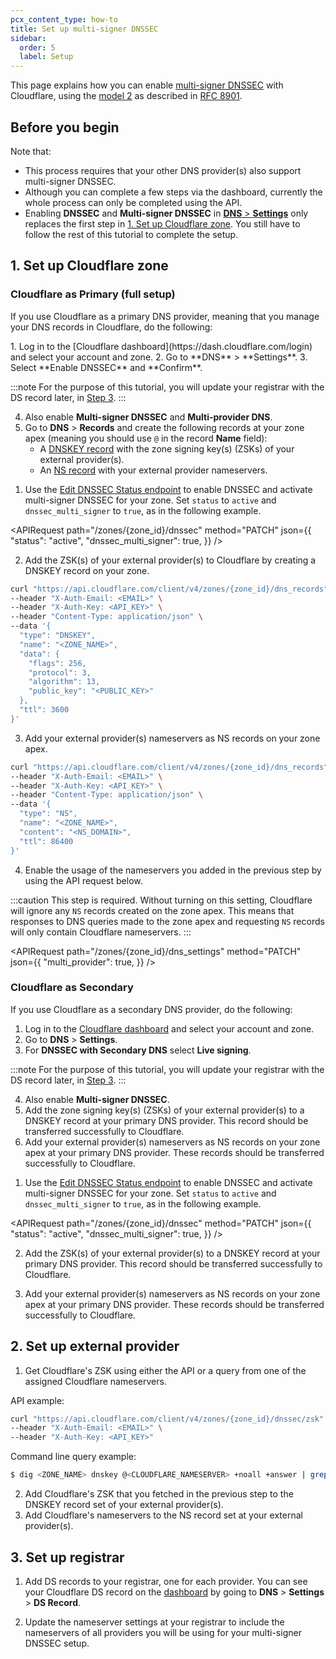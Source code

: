 ```yaml
---
pcx_content_type: how-to
title: Set up multi-signer DNSSEC
sidebar:
  order: 5
  label: Setup
---
```



This page explains how you can enable [multi-signer DNSSEC](/dns/dnssec/multi-signer-dnssec/about/) with Cloudflare, using the [model 2](/dns/dnssec/multi-signer-dnssec/about/#model-2) as described in [RFC 8901](https://www.rfc-editor.org/rfc/rfc8901.html).

## Before you begin

Note that:

- This process requires that your other DNS provider(s) also support multi-signer DNSSEC.
- Although you can complete a few steps via the dashboard, currently the whole process can only be completed using the API.
- Enabling **DNSSEC** and **Multi-signer DNSSEC** in [**DNS** > **Settings**](https://dash.cloudflare.com/?to=/:account/:zone/dns/settings) only replaces the first step in [1. Set up Cloudflare zone](#1-set-up-cloudflare-zone). You still have to follow the rest of this tutorial to complete the setup.

## 1. Set up Cloudflare zone

### Cloudflare as Primary (full setup)

If you use Cloudflare as a primary DNS provider, meaning that you manage your DNS records in Cloudflare, do the following:

<Tabs syncKey="dashPlusAPI">
<TabItem label="Dashboard">
1. Log in to the [Cloudflare dashboard](https://dash.cloudflare.com/login) and select your account and zone.
2. Go to **DNS** > **Settings**.
3. Select **Enable DNSSEC** and **Confirm**.

:::note
For the purpose of this tutorial, you will update your registrar with the DS record later, in [Step 3](/dns/dnssec/multi-signer-dnssec/setup/#3-set-up-registrar).
:::

4. Also enable **Multi-signer DNSSEC** and **Multi-provider DNS**.
5. Go to **DNS** > **Records** and create the following records at your zone apex (meaning you should use `@` in the record **Name** field):
    - A [DNSKEY record](/dns/manage-dns-records/reference/dns-record-types/#ds-and-dnskey) with the zone signing key(s) (ZSKs) of your external provider(s).
    - An [NS record](/dns/manage-dns-records/reference/dns-record-types/#ns) with your external provider nameservers.

</TabItem>
<TabItem label="API">

1. Use the [Edit DNSSEC Status endpoint](/api/resources/dns/subresources/dnssec/methods/edit/) to enable DNSSEC and activate multi-signer DNSSEC for your zone. Set `status` to `active` and `dnssec_multi_signer` to `true`, as in the following example.

<APIRequest
	path="/zones/{zone_id}/dnssec"
	method="PATCH"
	json={{
  	"status": "active",
  	"dnssec_multi_signer": true,
	}}
/>

2. Add the ZSK(s) of your external provider(s) to Cloudflare by creating a DNSKEY record on your zone.

```bash
curl "https://api.cloudflare.com/client/v4/zones/{zone_id}/dns_records" \
--header "X-Auth-Email: <EMAIL>" \
--header "X-Auth-Key: <API_KEY>" \
--header "Content-Type: application/json" \
--data '{
  "type": "DNSKEY",
  "name": "<ZONE_NAME>",
  "data": {
    "flags": 256,
    "protocol": 3,
    "algorithm": 13,
    "public_key": "<PUBLIC_KEY>"
  },
  "ttl": 3600
}'
```

3. Add your external provider(s) nameservers as NS records on your zone apex.

```bash
curl "https://api.cloudflare.com/client/v4/zones/{zone_id}/dns_records" \
--header "X-Auth-Email: <EMAIL>" \
--header "X-Auth-Key: <API_KEY>" \
--header "Content-Type: application/json" \
--data '{
  "type": "NS",
  "name": "<ZONE_NAME>",
  "content": "<NS_DOMAIN>",
  "ttl": 86400
}'
```

4. Enable the usage of the nameservers you added in the previous step by using the API request below.

:::caution
This step is required. Without turning on this setting, Cloudflare will ignore any `NS` records created on the zone apex. This means that responses to DNS queries made to the zone apex and requesting `NS` records will only contain Cloudflare nameservers.
:::

<APIRequest
	path="/zones/{zone_id}/dns_settings"
	method="PATCH"
	json={{
		"multi_provider": true,
	}}
/>

</TabItem>
</Tabs>

### Cloudflare as Secondary

If you use Cloudflare as a secondary DNS provider, do the following:

<Tabs syncKey="dashPlusAPI">
<TabItem label="Dashboard">

1. Log in to the [Cloudflare dashboard](https://dash.cloudflare.com/login) and select your account and zone.
2. Go to **DNS** > **Settings**.
3. For **DNSSEC with Secondary DNS** select **Live signing**.

:::note
For the purpose of this tutorial, you will update your registrar with the DS record later, in [Step 3](/dns/dnssec/multi-signer-dnssec/setup/#3-set-up-registrar).
:::

4. Also enable **Multi-signer DNSSEC**.
5. Add the zone signing key(s) (ZSKs) of your external provider(s) to a DNSKEY record at your primary DNS provider. This record should be transferred successfully to Cloudflare.
6. Add your external provider(s) nameservers as NS records on your zone apex at your primary DNS provider. These records should be transferred successfully to Cloudflare.

</TabItem>
<TabItem label="API">

1. Use the [Edit DNSSEC Status endpoint](/api/resources/dns/subresources/dnssec/methods/edit/) to enable DNSSEC and activate multi-signer DNSSEC for your zone. Set `status` to `active` and `dnssec_multi_signer` to `true`, as in the following example.

<APIRequest
	path="/zones/{zone_id}/dnssec"
	method="PATCH"
	json={{
  	"status": "active",
  	"dnssec_multi_signer": true,
	}}
/>

2. Add the ZSK(s) of your external provider(s) to a DNSKEY record at your primary DNS provider. This record should be transferred successfully to Cloudflare.

3. Add your external provider(s) nameservers as NS records on your zone apex at your primary DNS provider. These records should be transferred successfully to Cloudflare.

</TabItem>
</Tabs>

## 2. Set up external provider

1. Get Cloudflare's ZSK using either the API or a query from one of the assigned Cloudflare nameservers.

API example:

```bash
curl "https://api.cloudflare.com/client/v4/zones/{zone_id}/dnssec/zsk" \
--header "X-Auth-Email: <EMAIL>" \
--header "X-Auth-Key: <API_KEY>"
```

Command line query example:

```sh
$ dig <ZONE_NAME> dnskey @<CLOUDFLARE_NAMESERVER> +noall +answer | grep 256
```

2. Add Cloudflare's ZSK that you fetched in the previous step to the DNSKEY record set of your external provider(s).
3. Add Cloudflare's nameservers to the NS record set at your external provider(s).

## 3. Set up registrar

1. Add DS records to your registrar, one for each provider. You can see your Cloudflare DS record on the [dashboard](https://dash.cloudflare.com/?to=/:account/:zone/dns) by going to **DNS** > **Settings** > **DS Record**.

2. Update the nameserver settings at your registrar to include the nameservers of all providers you will be using for your multi-signer DNSSEC setup.